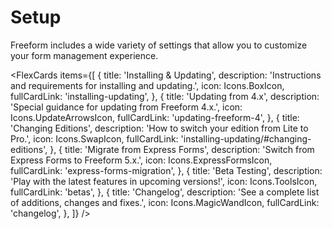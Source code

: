 

# Setup

Freeform includes a wide variety of settings that allow you to customize your form management experience.

<FlexCards
  items={[
    {
      title: 'Installing & Updating',
      description: 'Instructions and requirements for installing and updating.',
      icon: Icons.BoxIcon,
      fullCardLink: 'installing-updating',
    },
    {
      title: 'Updating from 4.x',
      description: 'Special guidance for updating from Freeform 4.x.',
      icon: Icons.UpdateArrowsIcon,
      fullCardLink: 'updating-freeform-4',
    },
    {
      title: 'Changing Editions',
      description: 'How to switch your edition from Lite to Pro.',
      icon: Icons.SwapIcon,
      fullCardLink: 'installing-updating/#changing-editions',
    },
    {
      title: 'Migrate from Express Forms',
      description: 'Switch from Express Forms to Freeform 5.x.',
      icon: Icons.ExpressFormsIcon,
      fullCardLink: 'express-forms-migration',
    },
    {
      title: 'Beta Testing',
      description: 'Play with the latest features in upcoming versions!',
      icon: Icons.ToolsIcon,
      fullCardLink: 'betas',
    },
    {
      title: 'Changelog',
      description: 'See a complete list of additions, changes and fixes.',
      icon: Icons.MagicWandIcon,
      fullCardLink: 'changelog',
    },
  ]}
/>
